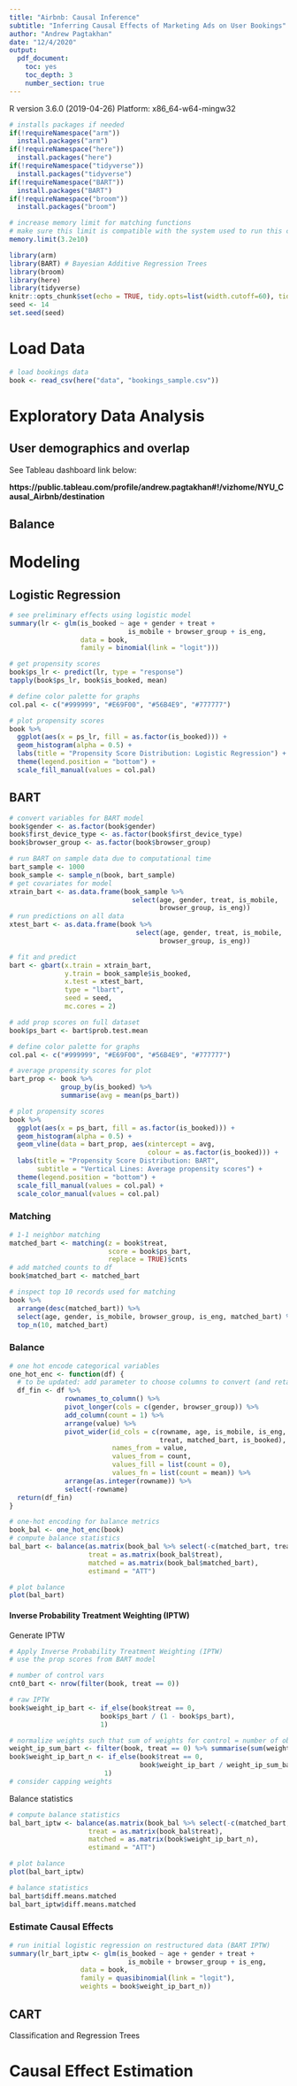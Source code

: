 ```yaml
---
title: "Airbnb: Causal Inference"
subtitle: "Inferring Causal Effects of Marketing Ads on User Bookings"
author: "Andrew Pagtakhan"
date: "12/4/2020"
output:
  pdf_document:
    toc: yes
    toc_depth: 3
    number_section: true
---
```


R version 3.6.0 (2019-04-26)
Platform: x86_64-w64-mingw32

```r
# installs packages if needed
if(!requireNamespace("arm"))
  install.packages("arm")
if(!requireNamespace("here"))
  install.packages("here")
if(!requireNamespace("tidyverse"))
  install.packages("tidyverse")
if(!requireNamespace("BART"))
  install.packages("BART")
if(!requireNamespace("broom"))
  install.packages("broom")

# increase memory limit for matching functions
# make sure this limit is compatible with the system used to run this code
memory.limit(3.2e10)
```

```r
library(arm)
library(BART) # Bayesian Additive Regression Trees
library(broom)
library(here)
library(tidyverse)
knitr::opts_chunk$set(echo = TRUE, tidy.opts=list(width.cutoff=60), tidy=TRUE)
seed <- 14
set.seed(seed)
```


# Load Data

```r
# load bookings data
book <- read_csv(here("data", "bookings_sample.csv"))
```


# Exploratory Data Analysis

## User demographics and overlap
See Tableau dashboard link below:

**https://public.tableau.com/profile/andrew.pagtakhan#!/vizhome/NYU_Causal_Airbnb/destination**

## Balance

# Modeling

## Logistic Regression

```r
# see preliminary effects using logistic model
summary(lr <- glm(is_booked ~ age + gender + treat + 
                              is_mobile + browser_group + is_eng, 
                  data = book, 
                  family = binomial(link = "logit")))

# get propensity scores
book$ps_lr <- predict(lr, type = "response")
tapply(book$ps_lr, book$is_booked, mean)
```


```r
# define color palette for graphs
col.pal <- c("#999999", "#E69F00", "#56B4E9", "#777777")

# plot propensity scores
book %>% 
  ggplot(aes(x = ps_lr, fill = as.factor(is_booked))) +
  geom_histogram(alpha = 0.5) + 
  labs(title = "Propensity Score Distribution: Logistic Regression") + 
  theme(legend.position = "bottom") +
  scale_fill_manual(values = col.pal)
```


## BART

```r
# convert variables for BART model
book$gender <- as.factor(book$gender)
book$first_device_type <- as.factor(book$first_device_type)
book$browser_group <- as.factor(book$browser_group)
```

```r
# run BART on sample data due to computational time
bart_sample <- 1000
book_sample <- sample_n(book, bart_sample)
# get covariates for model
xtrain_bart <- as.data.frame(book_sample %>% 
                               select(age, gender, treat, is_mobile, 
                                      browser_group, is_eng))
# run predictions on all data
xtest_bart <- as.data.frame(book %>% 
                                select(age, gender, treat, is_mobile, 
                                      browser_group, is_eng))

# fit and predict
bart <- gbart(x.train = xtrain_bart,  
              y.train = book_sample$is_booked,
              x.test = xtest_bart,
              type = "lbart",
              seed = seed,
              mc.cores = 2)

# add prop scores on full dataset
book$ps_bart <- bart$prob.test.mean
```


```r
# define color palette for graphs
col.pal <- c("#999999", "#E69F00", "#56B4E9", "#777777")

# average propensity scores for plot
bart_prop <- book %>% 
             group_by(is_booked) %>% 
             summarise(avg = mean(ps_bart))

# plot propensity scores
book %>% 
  ggplot(aes(x = ps_bart, fill = as.factor(is_booked))) +
  geom_histogram(alpha = 0.5) + 
  geom_vline(data = bart_prop, aes(xintercept = avg, 
                                   colour = as.factor(is_booked))) +
  labs(title = "Propensity Score Distribution: BART",
       subtitle = "Vertical Lines: Average propensity scores") + 
  theme(legend.position = "bottom") +
  scale_fill_manual(values = col.pal) + 
  scale_color_manual(values = col.pal)
``` 


### Matching
```r
# 1-1 neighbor matching
matched_bart <- matching(z = book$treat, 
                         score = book$ps_bart, 
                         replace = TRUE)$cnts
# add matched counts to df
book$matched_bart <- matched_bart
```

```r
# inspect top 10 records used for matching
book %>% 
  arrange(desc(matched_bart)) %>% 
  select(age, gender, is_mobile, browser_group, is_eng, matched_bart) %>% 
  top_n(10, matched_bart)
```

### Balance

```r
# one hot encode categorical variables
one_hot_enc <- function(df) {
  # to be updated: add parameter to choose columns to convert (and retain as is)
  df_fin <- df %>% 
              rownames_to_column() %>% 
              pivot_longer(cols = c(gender, browser_group)) %>% 
              add_column(count = 1) %>% 
              arrange(value) %>% 
              pivot_wider(id_cols = c(rowname, age, is_mobile, is_eng, 
                                      treat, matched_bart, is_booked), 
                          names_from = value, 
                          values_from = count, 
                          values_fill = list(count = 0), 
                          values_fn = list(count = mean)) %>% 
              arrange(as.integer(rowname)) %>% 
              select(-rowname)
  return(df_fin)
}
```

```r
# one-hot encoding for balance metrics
book_bal <- one_hot_enc(book)
# compute balance statistics
bal_bart <- balance(as.matrix(book_bal %>% select(-c(matched_bart, treat))), 
                    treat = as.matrix(book_bal$treat), 
                    matched = as.matrix(book_bal$matched_bart), 
                    estimand = "ATT")

# plot balance
plot(bal_bart)
```

#### Inverse Probability Treatment Weighting (IPTW)

Generate IPTW

```r
# Apply Inverse Probability Treatment Weighting (IPTW)
# use the prop scores from BART model

# number of control vars
cnt0_bart <- nrow(filter(book, treat == 0))

# raw IPTW
book$weight_ip_bart <- if_else(book$treat == 0, 
                       book$ps_bart / (1 - book$ps_bart), 
                       1)

# normalize weights such that sum of weights for control = number of observed controls
weight_ip_sum_bart <- filter(book, treat == 0) %>% summarise(sum(weight_ip_bart))
book$weight_ip_bart_n <- if_else(book$treat == 0, 
                                 book$weight_ip_bart / weight_ip_sum_bart[[1]] * cnt0_bart,
                        1)
# consider capping weights
```

Balance statistics
```r
# compute balance statistics
bal_bart_iptw <- balance(as.matrix(book_bal %>% select(-c(matched_bart, treat))), 
                    treat = as.matrix(book_bal$treat), 
                    matched = as.matrix(book$weight_ip_bart_n), 
                    estimand = "ATT")

# plot balance
plot(bal_bart_iptw)
```

```r
# balance statistics
bal_bart$diff.means.matched
bal_bart_iptw$diff.means.matched
```


### Estimate Causal Effects

```r
# run initial logistic regression on restructured data (BART IPTW)
summary(lr_bart_iptw <- glm(is_booked ~ age + gender + treat + 
                              is_mobile + browser_group + is_eng, 
                  data = book, 
                  family = quasibinomial(link = "logit"),
                  weights = book$weight_ip_bart_n))
```


## CART
Classification and Regression Trees


# Causal Effect Estimation